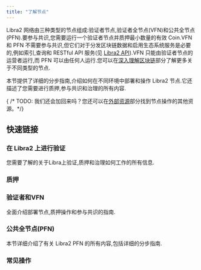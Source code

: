 ```yaml
---
title: "了解节点"
---
```



Libra2 网络由三种类型的节点组成:验证者节点,验证者全节点(VFN)和公共全节点(PFN).要参与共识,您需要运行一个验证者节点并质押最小数量的有效 Coin.VFN 和 PFN 不需要参与共识,但它们对于分发区块链数据和启用生态系统服务是必要的,例如索引,查询和 RESTful API 服务(见 [Libra2 API](/zh/build/apis)).VFN 只能由验证者节点的运营者运行,而 PFN 可以由任何人运行.您可以在[深入理解区块链](/zh/network/blockchain)部分了解更多关于不同类型的节点.

本节提供了详细的分步指南,介绍如何在不同环境中部署和操作 Libra2 节点.它还描述了您需要进行质押,参与共识和治理的所有内容.

{ /* TODO: 我们还会加回来吗？您还可以在[外部资源](../community/external-resources)部分找到节点操作的其他资源。*/}

## 快速链接

### 在 Libra2 上进行验证

您需要了解的关于Libra上验证,质押和治理如何工作的所有信息.

<CardGrid>
  <LinkCard href="/zh/network/blockchain/staking#validation-on-the-libra2-blockchain" title="验证者如何工作" description="验证者-领导者提出提议并成功时获得奖励。 " />

  <LinkCard href="/zh/network/blockchain/staking#validator-state-and-stake-state" title="验证者状态" description="了解验证者如何进入验证者集合。 " />
</CardGrid>

### 质押

<CardGrid>
  <LinkCard href="/zh/network/blockchain/staking" title="Libra2 上的质押" description="Libra2 上质押工作的全面指南。 " />

  <LinkCard href="/zh/network/blockchain/governance" title="治理" description="谁可以提议，谁可以投票，以及如何解决问题。 " />

  <LinkCard href="/zh/network/nodes/validator-node/connect-nodes/staking-pool-operations" title="所有者" description="描述了质押所执行的所有者操作。 " />

  <LinkCard href="/zh/network/nodes/validator-node/connect-nodes/staking-pool-voter" title="投票者" description="描述了质押所执行的投票者操作。 " />
</CardGrid>

### 验证者和VFN

全面介绍部署节点,质押操作和参与共识的指南.

<CardGrid>
  <LinkCard href="/zh/network/nodes/validator-node/node-requirements" title="节点要求" description="详细说明了您需要的计算和存储资源。请先阅读此文。 " />

  <LinkCard href="/zh/network/nodes/validator-node/deploy-nodes" title="运行验证者节点" description="在云端或本地部署，使用 Docker 或源代码，请阅读分步指南。 " />

  <LinkCard href="/zh/network/nodes/validator-node/verify-nodes/node-liveness-criteria" title="节点健康" description="您可以使用几种选项验证您的节点健康状况。 " />

  <LinkCard href="/zh/network/nodes/validator-node/connect-nodes/connect-to-libra2-network" title="连接到 Libra2 网络" description="将您的节点连接到 Libra2 网络的步骤。 " />

  <LinkCard href="/zh/network/nodes/validator-node/connect-nodes/staking-pool-operations" title="质押池操作" description="如何执行质押池操作的分步指南。 " />

  <LinkCard href="/zh/network/nodes/validator-node/modify-nodes/shutting-down-nodes" title="关闭节点" description="首先离开验证者集合，然后关闭您的节点。 " />
</CardGrid>

### 公共全节点(PFN)

本节详细介绍了有关 Libra2 PFN 的所有内容,包括详细的分步指南.

<CardGrid>
  <LinkCard href="/zh/network/nodes/full-node/deployments" title="部署 PFN" description="按照本节部署 PFN。 " />

  <LinkCard href="/zh/build/indexer/legacy/indexer-fullnode" title="索引器 PFN" description="描述了如何在 Libra2 网络上运行索引器 PFN。 " />
</CardGrid>

### 常见操作

<CardGrid>
  <LinkCard href="/zh/network/nodes/localnet/local-development-network" title="使用 localnet 开发" description="运行 localnet 进行开发（包括验证者节点）。 " />

  <LinkCard href="/zh/network/nodes/full-node/modify/update-fullnode-with-new-releases" title="升级您的 PFN" description="用新版本升级您的节点。 " />

  <LinkCard href="/zh/network/nodes/bootstrap-fullnode" title="从快照启动" description="使用快照启动新节点。 " />

  <LinkCard href="/zh/network/nodes/bootstrap-fullnode/libra2-db-restore" title="从备份启动" description="使用数据恢复启动新节点。 " />
</CardGrid>
